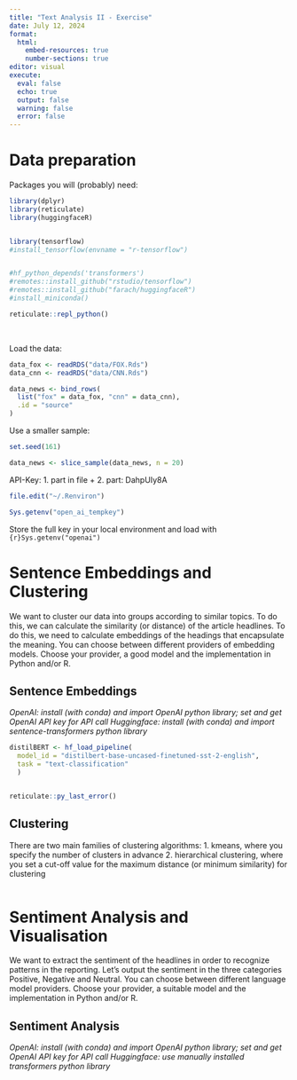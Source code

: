 ```yaml
---
title: "Text Analysis II - Exercise"
date: July 12, 2024
format: 
  html:
    embed-resources: true
    number-sections: true
editor: visual
execute: 
  eval: false
  echo: true
  output: false
  warning: false
  error: false
---
```


# Data preparation

Packages you will (probably) need:

```r
library(dplyr)
library(reticulate)
library(huggingfaceR)


library(tensorflow)
#install_tensorflow(envname = "r-tensorflow")


#hf_python_depends('transformers')
#remotes::install_github("rstudio/tensorflow")
#remotes::install_github("farach/huggingfaceR")
#install_miniconda()

reticulate::repl_python()
```

\

Load the data:

```r
data_fox <- readRDS("data/FOX.Rds")
data_cnn <- readRDS("data/CNN.Rds")

data_news <- bind_rows(
  list("fox" = data_fox, "cnn" = data_cnn),
  .id = "source"
)
```

Use a smaller sample:

```r
set.seed(161)

data_news <- slice_sample(data_news, n = 20)
```

API-Key: 1. part in file + 2. part: DahpUIy8A

```r
file.edit("~/.Renviron")

Sys.getenv("open_ai_tempkey") 
```

Store the full key in your local environment and load with `{r}Sys.getenv("openai")`

# Sentence Embeddings and Clustering

We want to cluster our data into groups according to similar topics. To do this, we can calculate the similarity (or distance) of the article headlines. To do this, we need to calculate embeddings of the headings that encapsulate the meaning. You can choose between different providers of embedding models. Choose your provider, a good model and the implementation in Python and/or R.

## Sentence Embeddings

*OpenAI: install (with conda) and import OpenAI python library; set and get OpenAI API key for API call* *Huggingface: install (with conda) and import sentence-transformers python library*

```r

distilBERT <- hf_load_pipeline(
  model_id = "distilbert-base-uncased-finetuned-sst-2-english", 
  task = "text-classification"
  )


reticulate::py_last_error()
```

## Clustering

There are two main families of clustering algorithms: 1. kmeans, where you specify the number of clusters in advance 2. hierarchical clustering, where you set a cut-off value for the maximum distance (or minimum similarity) for clustering

```r

```

# Sentiment Analysis and Visualisation

We want to extract the sentiment of the headlines in order to recognize patterns in the reporting. Let's output the sentiment in the three categories Positive, Negative and Neutral. You can choose between different language model providers. Choose your provider, a suitable model and the implementation in Python and/or R.

## Sentiment Analysis

*OpenAI: install (with conda) and import OpenAI python library; set and get OpenAI API key for API call* *Huggingface: use manually installed transformers python library*

```r

```
